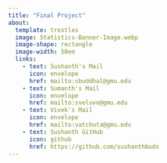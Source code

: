 ```yaml
---
title: "Final Project"
about:
  template: trestles
  image: Statistics-Banner-Image.webp
  image-shape: rectangle 
  image-width: 50em
  links:
    - text: Sushanth's Mail
      icon: envelope
      href: mailto:sbuddhal@gmu.edu
    - text: Sumanth's Mail
      icon: envelope
      href: mailto:sveluvo@gmu.edu
    - text: Vivek's Mail
      icon: envelope
      href: mailto:vatchuta@gmu.edu
    - text: Sushanth GitHub
      icon: github
      href: https://github.com/sushanthbuds
---
```



